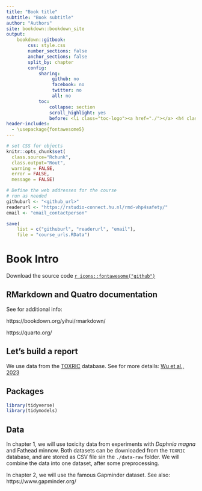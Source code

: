 ```yaml
---
title: "Book title"
subtitle: "Book subtitle"
author: "Authors"
site: bookdown::bookdown_site
output: 
    bookdown::gitbook:
        css: style.css
        number_sections: false
        anchor_sections: false
        split_by: chapter
        config:
            sharing:
                 github: no
                 facebook: no
                 twitter: no
                 all: no
            toc:
                collapse: section
                scroll_highlight: yes
                before: <li class="toc-logo"><a href="./"></a> <h4 class=".paddingtitel ">BOOK_ACRONYM</h2></li>
header-includes:
  - \usepackage{fontawesome5}
---
```


```r
# set CSS for objects
knitr::opts_chunk$set(
  class.source="Rchunk", 
  class.output="Rout", 
  warning = FALSE,
  error = FALSE,
  message = FALSE)
```

```r
# Define the web addresses for the course
# run as needed
githuburl <- "<github_url>"
readerurl <- "https://rstudio-connect.hu.nl/rmd-vhp4safety/"
email <- "email_contactperson"

save(
    list = c("githuburl", "readerurl", "email"), 
    file = "course_urls.RData")
```

# Book Intro

Download the source code [`r icons::fontawesome("github")`](<github_url>)

## RMarkdown and Quatro documentation
See for additional info: 

https://bookdown.org/yihui/rmarkdown/

https://quarto.org/

## Let's build a report
We use data from the [TOXRIC](https://toxric.bioinforai.tech/download) database. See for more details: [Wu et al., 2023]( https://doi.org/10.1093%2Fnar%2Fgkac1074)

## Packages
```r
library(tidyverse)
library(tidymodels)
```

## Data
In chapter 1,  we will use toxicity data from experiments with _Daphnia magna_ and Fathead minnow. Both datasets can be downloaded from the `TOXRIC` database, and are stored as CSV file sin the `./data-raw` folder. We will combine the data into one dataset, after some preprocessing.

In chapter 2, we will use the famous Gapminder dataset. See also: https://www.gapminder.org/ 
